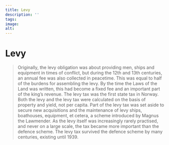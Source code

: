 ```yaml
---
title: Levy
description: ''
tags:
image: 
alt: 
---
```



# Levy

<Blockquote
    quote='“Now, everyone is to pay their levy duty in equal measure.”'
    footer='Land defence section, chapter 6' />

<Work id="ubb-diplom-0010" />

<Spacer height={40}/>
<Container stil="initial side">
    Originally, the levy obligation was about providing men, ships and equipment in times of conflict, but during the 12th and 13th centuries, an annual fee was also collected in peacetime. 
    This was equal to half of the burdens for assembling the levy. 
    By the time the Laws of the Land was written, this had become a fixed fee and an important part of the king’s revenue. 
    The levy tax was the first state tax in Norway. 
    Both the levy and the levy tax were calculated on the basis of property and yield, not per capita. 
    Part of the levy tax was set aside to secure new acquisitions and the maintenance of levy ships, boathouses, equipment, et cetera, a scheme introduced by Magnus the Lawmender. 
    As the levy itself was increasingly rarely practised, and never on a large scale, the tax became more important than the defence scheme. 
    The levy tax survived the defence scheme by many centuries, existing until 1939.
</Container>